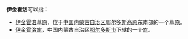 '''伊金霍洛'''可以指：
* [[伊金霍洛草原|伊金霍洛草原]]，位于[[中国|中国]][[内蒙古自治区|内蒙古自治区]][[鄂尔多斯高原|鄂尔多斯高原]]东南部的一个[[草原|草原]]。
* [[伊金霍洛旗|伊金霍洛旗]]，中国内蒙古自治区[[鄂尔多斯市|鄂尔多斯市]]下辖的一个[[旗|旗]]。

{{disambig|Cat=四字中国地名消歧义}}